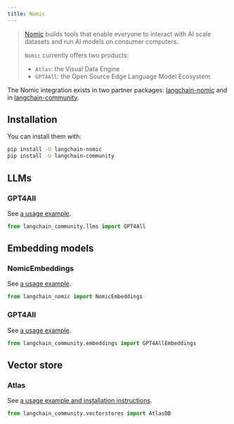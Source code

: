 ```yaml
---
title: Nomic
---
```


>[Nomic](https://www.nomic.ai/) builds tools that enable everyone to interact with AI scale datasets and run AI models on consumer computers.
>
>`Nomic` currently offers two products:
>
>- `Atlas`: the Visual Data Engine
>- `GPT4All`: the Open Source Edge Language Model Ecosystem

The Nomic integration exists in two partner packages: [langchain-nomic](https://pypi.org/project/langchain-nomic/)
and in [langchain-community](https://pypi.org/project/langchain-community/).

## Installation

You can install them with:

```bash
pip install -U langchain-nomic
pip install -U langchain-community
```

## LLMs

### GPT4All

See [a usage example](/oss/javascript/integrations/llms/gpt4all).

```python
from langchain_community.llms import GPT4All
```

## Embedding models

### NomicEmbeddings

See [a usage example](/oss/javascript/integrations/text_embedding/nomic).

```python
from langchain_nomic import NomicEmbeddings
```

### GPT4All

See [a usage example](/oss/javascript/integrations/text_embedding/gpt4all).

```python
from langchain_community.embeddings import GPT4AllEmbeddings
```

## Vector store

### Atlas

See [a usage example and installation instructions](/oss/javascript/integrations/vectorstores/atlas).

```python
from langchain_community.vectorstores import AtlasDB
```
